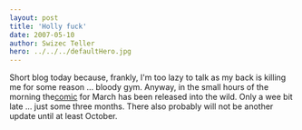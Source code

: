 ```yaml
---
layout: post
title: 'Holly fuck'
date: 2007-05-10
author: Swizec Teller
hero: ../../../defaultHero.jpg
---
```

Short blog today because, frankly, I'm too lazy to talk as my back is killing me for some reason ... bloody gym. Anyway, in the small hours of the morning the[comic](http://swizec.com/index.php/mode=show_comics/comic=7) for March has been released into the wild. Only a wee bit late ... just some three months. There also probably will not be another update until at least October.